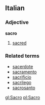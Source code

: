 ==Italian==
===Adjective===
'''sacro'''

# [[sacred]]

===Related terms===
*[[sacerdote]]
*[[sacramento]]
*[[sacrificio]]
*[[sacrilego]]
*[[sacrosanto]]

[[gl:Sacro]]
[[pl:Sacro]]